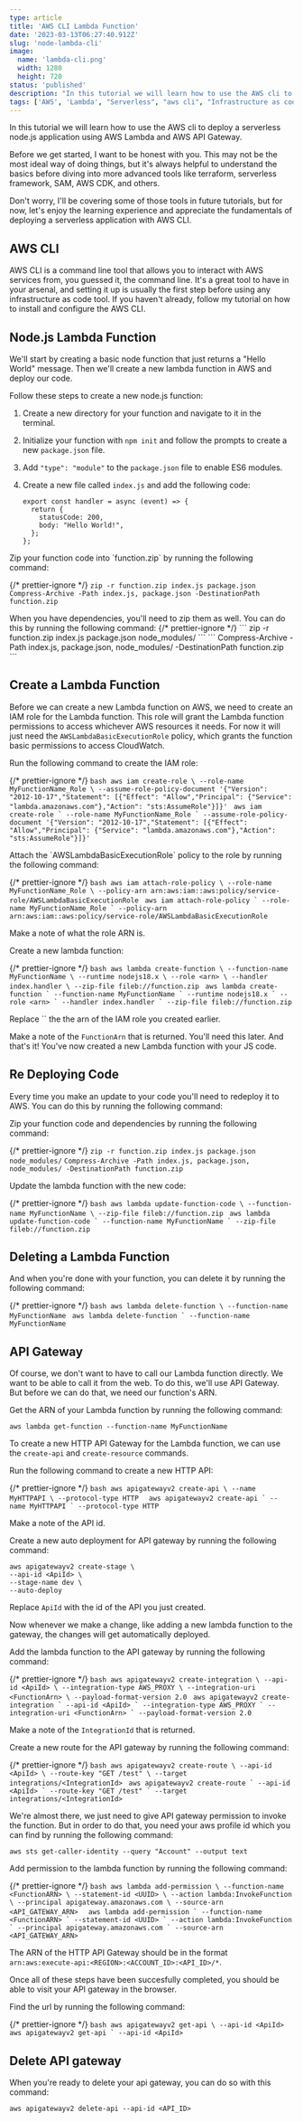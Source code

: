 ```yaml
---
type: article
title: 'AWS CLI Lambda Function'
date: '2023-03-13T06:27:40.912Z'
slug: 'node-lambda-cli'
image: 
  name: 'lambda-cli.png'
  width: 1280
  height: 720
status: 'published'
description: "In this tutorial we will learn how to use the AWS cli to deploy a serverless node.js application using AWS Lambda and AWS API Gateway."
tags: ['AWS', 'Lambda', "Serverless", "aws cli", "Infrastructure as code", "iac"]
---
```



In this tutorial we will learn how to use the AWS cli to deploy a serverless node.js application using AWS Lambda and AWS API Gateway. 

Before we get started, I want to be honest with you. This may not be the most ideal way of doing things, but it's always helpful to understand the basics before diving into more advanced tools like terraform, serverless framework, SAM, AWS CDK, and others.

Don't worry, I'll be covering some of those tools in future tutorials, but for now, let's enjoy the learning experience and appreciate the fundamentals of deploying a serverless application with AWS CLI.

## AWS CLI

AWS CLI is a command line tool that allows you to interact with AWS services from, you guessed it, the command line. It's a great tool to have in your arsenal, and setting it up is usually the first step before using any infrastructure as code tool. If you haven't already, follow my tutorial on how to install and configure the AWS CLI.

<PostCard slug="aws-cli" />

## Node.js Lambda Function 

We'll start by creating a basic node function that just returns a "Hello World" message. Then we'll create a new lambda function in AWS and deploy our code.

<Instruction>
  Follow these steps to create a new node.js function:
</Instruction>

1. Create a new directory for your function and navigate to it in the terminal.
2. Initialize your function with `npm init` and follow the prompts to create a new `package.json` file.
3. Add `"type": "module"` to the `package.json` file to enable ES6 modules.
4. Create a new file called `index.js` and add the following code:

   ```
   export const handler = async (event) => {
     return {
       statusCode: 200,
       body: "Hello World!",
     };
   };
   ```

<Instruction>
  Zip your function code into `function.zip` by running the following command: 
</Instruction>

{/* prettier-ignore */}
<Tabs>
  <Tab name="bash">
    ```
    zip -r function.zip index.js package.json
    ```
  </Tab>
  <Tab name="powershell">
    ```
    Compress-Archive -Path index.js, package.json -DestinationPath function.zip
    ```
  </Tab>
</Tabs>

<Note>
  When you have dependencies, you'll need to zip them as well. You can do this by running the following command:
  {/* prettier-ignore */}
  <Tabs>
    <Tab name="bash">
      ```
      zip -r function.zip index.js package.json node_modules/
      ```
    </Tab>
    <Tab name="powershell">
      ```
      Compress-Archive -Path index.js, package.json, node_modules/ -DestinationPath function.zip
      ```
    </Tab>
  </Tabs>
</Note>



## Create a Lambda Function

Before we can create a new Lambda function on AWS, we need to create an IAM role for the Lambda function. This role will grant the Lambda function permissions to access whichever AWS resources it needs. For now it will just need the `AWSLambdaBasicExecutionRole` policy, which grants the function basic permissions to access CloudWatch.

<Instruction>
  Run the following command to create the IAM role:
</Instruction>


{/* prettier-ignore */}
<Tabs>
  <Tab name="bash">
    ```bash
    aws iam create-role \
    --role-name MyFunctionName_Role \
    --assume-role-policy-document '{"Version": "2012-10-17","Statement": [{"Effect": "Allow","Principal": {"Service": "lambda.amazonaws.com"},"Action": "sts:AssumeRole"}]}'
    ```
  </Tab>
  <Tab name="powershell">
    ```
    aws iam create-role `
    --role-name MyFunctionName_Role `
    --assume-role-policy-document '{"Version": "2012-10-17","Statement": [{"Effect": "Allow","Principal": {"Service": "lambda.amazonaws.com"},"Action": "sts:AssumeRole"}]}'
    ```
  </Tab>
</Tabs>
   

<Instruction>
  Attach the `AWSLambdaBasicExecutionRole` policy to the role by running the following command:
</Instruction>

{/* prettier-ignore */}
<Tabs>
  <Tab name="bash">
    ```bash
    aws iam attach-role-policy \
    --role-name MyFunctionName_Role \
    --policy-arn arn:aws:iam::aws:policy/service-role/AWSLambdaBasicExecutionRole
    ```
  </Tab>
  <Tab name="powershell">
    ```
    aws iam attach-role-policy `
    --role-name MyFunctionName_Role `
    --policy-arn arn:aws:iam::aws:policy/service-role/AWSLambdaBasicExecutionRole
    ```
  </Tab>
</Tabs>

Make a note of what the role ARN is.

<Instruction>
  Create a new lambda function:
</Instruction>

{/* prettier-ignore */}
<Tabs>
  <Tab name="bash">
     ```bash
    aws lambda create-function \
    --function-name MyFunctionName \
    --runtime nodejs18.x \
    --role <arn> \
    --handler index.handler \
    --zip-file fileb://function.zip
    ```
  </Tab>
  <Tab name="powershell">
     ```
      aws lambda create-function `
      --function-name MyFunctionName `
      --runtime nodejs18.x `
      --role <arn> `
      --handler index.handler `
      --zip-file fileb://function.zip
      ```
  </Tab>
</Tabs>
   
  
<Instruction>
  Replace `<arn>` the the arn of the IAM role you created earlier.
</Instruction>

Make a note of the `FunctionArn` that is returned. You'll need this later.
And that's it! You've now created a new Lambda function with your JS code. 

## Re Deploying Code

Every time you make an update to your code you'll need to redeploy it to AWS. You can do this by running the following command:

<Instruction>
  Zip your function code and dependencies by running the following command: 
</Instruction>

{/* prettier-ignore */}
<Tabs>
  <Tab name="bash">
    ```
    zip -r function.zip index.js package.json node_modules/
    ```
  </Tab>
  <Tab name="powershell">
    ```
    Compress-Archive -Path index.js, package.json, node_modules/ -DestinationPath function.zip
    ```
  </Tab>
</Tabs>


<Instruction>
  Update the lambda function with the new code:
</Instruction>

{/* prettier-ignore */}
<Tabs>
  <Tab name="bash">
    ```bash
    aws lambda update-function-code \
    --function-name MyFunctionName \
    --zip-file fileb://function.zip
    ```
  </Tab>
  <Tab name="powershell">
    ```
    aws lambda update-function-code `
    --function-name MyFunctionName `
    --zip-file fileb://function.zip
    ```
  </Tab>
</Tabs>


## Deleting a Lambda Function

And when you're done with your function, you can delete it by running the following command:

{/* prettier-ignore */}
<Tabs>
  <Tab name="bash">
    ```bash
    aws lambda delete-function \
    --function-name MyFunctionName
    ```
  </Tab>
  <Tab name="powershell">
    ```
    aws lambda delete-function `
    --function-name MyFunctionName
    ```
  </Tab>
</Tabs>

## API Gateway

Of course, we don't want to have to call our Lambda function directly. We want to be able to call it from the web. To do this, we'll use API Gateway. But before we can do that, we need our function's ARN. 

<Instruction>
  Get the ARN of your Lambda function by running the following command:
</Instruction>

```
aws lambda get-function --function-name MyFunctionName
```

To create a new HTTP API Gateway for the Lambda function, we can use the `create-api` and `create-resource` commands. 

<Instruction>
Run the following command to create a new HTTP API:
</Instruction>

{/* prettier-ignore */}
<Tabs>
  <Tab name="bash">
    ```bash
    aws apigatewayv2 create-api \
    --name MyHTTPAPI \
    --protocol-type HTTP 
    ```
  </Tab>
  <Tab name="powershell">
    ```
    aws apigatewayv2 create-api `
    --name MyHTTPAPI `
    --protocol-type HTTP 
    ```
  </Tab>
</Tabs>



Make a note of the API id. 

<Instruction>
  Create a new auto deployment for API gateway by running the following command:
</Instruction>

```
aws apigatewayv2 create-stage \
--api-id <ApiId> \
--stage-name dev \
--auto-deploy
```

Replace `ApiId` with the id of the API you just created.

Now whenever we make a change, like adding a new lambda function to the gateway, the changes will get automatically deployed. 

<Instruction>
  Add the lambda function to the API gateway by running the following command:
</Instruction>


{/* prettier-ignore */}
<Tabs>
  <Tab name="bash">
    ```bash
    aws apigatewayv2 create-integration \
        --api-id <ApiId> \
        --integration-type AWS_PROXY \
        --integration-uri <FunctionArn> \
        --payload-format-version 2.0
    ```
  </Tab>
  <Tab name="powershell">
    ```
    aws apigatewayv2 create-integration `
        --api-id <ApiId> `
        --integration-type AWS_PROXY `
        --integration-uri <FunctionArn> `
        --payload-format-version 2.0
    ```
  </Tab>
</Tabs>



Make a note of the `IntegrationId` that is returned.

<Instruction>
  Create a new route for the API gateway by running the following command:
</Instruction>

{/* prettier-ignore */}
<Tabs>
  <Tab name="bash">
    ```bash
    aws apigatewayv2 create-route \
    --api-id <ApiId> \
    --route-key "GET /test" \
    --target integrations/<IntegrationId>
    ```
  </Tab>
  <Tab name="powershell">
    ```
    aws apigatewayv2 create-route `
    --api-id <ApiId> `
    --route-key "GET /test" `
    --target integrations/<IntegrationId>
    ```
  </Tab>
</Tabs>

We're almost there, we just need to give API gateway permission to invoke the function. But in order to do that, you need your aws profile id which you can find by running the following command:

```
aws sts get-caller-identity --query "Account" --output text
```

<Instruction>
  Add permission to the lambda function by running the following command:
</Instruction>

{/* prettier-ignore */}
<Tabs>
  <Tab name="bash">
    ```bash
      aws lambda add-permission \
      --function-name <FunctionARN> \
      --statement-id <UUID> \
      --action lambda:InvokeFunction \
      --principal apigateway.amazonaws.com \
      --source-arn <API_GATEWAY_ARN> 
    ```
  </Tab>
  <Tab name="powershell">
    ```
      aws lambda add-permission `
      --function-name <FunctionARN> `
      --statement-id <UUID> `
      --action lambda:InvokeFunction `
      --principal apigateway.amazonaws.com `
      --source-arn <API_GATEWAY_ARN> 
    ```
  </Tab>
</Tabs>



The ARN of the HTTP API Gateway should be in the format `arn:aws:execute-api:<REGION>:<ACCOUNT_ID>:<API_ID>/*`.

Once all of these steps have been succesfully completed, you should be able to visit your API gateway in the browser. 

<Instruction>
Find the url by running the following command:
</Instruction>


{/* prettier-ignore */}
<Tabs>
  <Tab name="bash">
    ```bash
    aws apigatewayv2 get-api \
      --api-id <ApiId>
    ```
  </Tab>
  <Tab name="powershell">
    ```
    aws apigatewayv2 get-api `
      --api-id <ApiId>
    ```
  </Tab>
</Tabs>


## Delete API gateway

When you're ready to delete your api gateway, you can do so with this command:

```
aws apigatewayv2 delete-api --api-id <API_ID>
```

